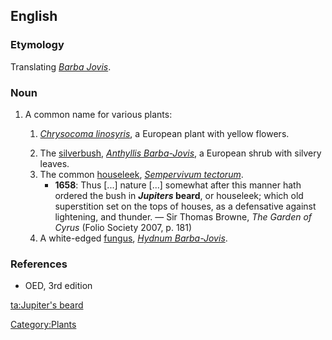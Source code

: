 ==English==

===Etymology===
Translating {{etyl|la}} ''[[Barba Jovis]]''.

===Noun===
{{en-noun|-|sg=[[Jupiter]][['s]] [[beard]]}}

# A common name for various plants:
## {{obsolete}} ''[[Chrysocoma linosyris]]'', a European plant with yellow flowers.
## The [[silverbush]], ''[[Anthyllis Barba-Jovis]]'', a European shrub with silvery leaves.
## The common [[houseleek]], ''[[Sempervivum tectorum]]''.
##* '''1658''': Thus [...] nature [...] somewhat after this manner hath ordered the bush in '''''Jupiters'' beard''', or houseleek; which old superstition set on the tops of houses, as a defensative against lightening, and thunder. — Sir Thomas Browne, ''The Garden of Cyrus'' (Folio Society 2007, p. 181)
## A white-edged [[fungus]], ''[[Hydnum Barba-Jovis]]''.

===References===
* OED, 3rd edition

[[Category:Plants]]

[[ta:Jupiter's beard]]